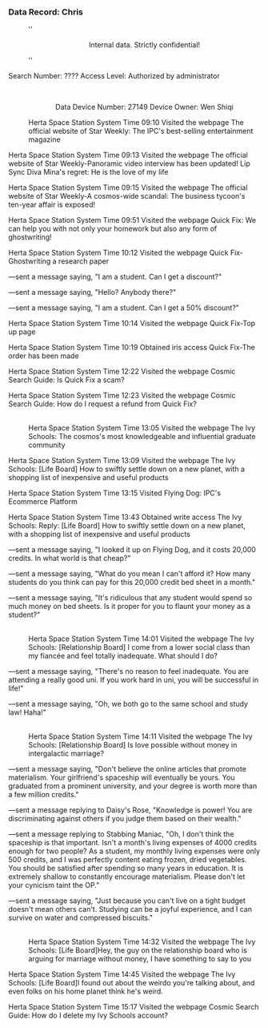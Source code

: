 ===Data Record: Chris===
:''<div align="center">Internal data. Strictly confidential!</div>''
:
Search Number: ???? Access Level: Authorized by administrator
:<br /><div align="center">Data Device Number: 27149 Device Owner: Wen Shiqi</div>
:Herta Space Station System Time 09:10 Visited the webpage The official website of Star Weekly: The IPC's best-selling entertainment magazine
:
Herta Space Station System Time 09:13 Visited the webpage The official website of Star Weekly-Panoramic video interview has been updated! Lip Sync Diva Mina's regret: He is the love of my life
:
Herta Space Station System Time 09:15 Visited the webpage The official website of Star Weekly-A cosmos-wide scandal: The business tycoon's ten-year affair is exposed!
:
Herta Space Station System Time 09:51 Visited the webpage Quick Fix: We can help you with not only your homework but also any form of ghostwriting!
:
Herta Space Station System Time 10:12 Visited the webpage Quick Fix-Ghostwriting a research paper
:
&mdash;sent a message saying, "I am a student. Can I get a discount?"
:
&mdash;sent a message saying, "Hello? Anybody there?"
:
&mdash;sent a message saying, "I am a student. Can I get a 50% discount?"
:
Herta Space Station System Time 10:14 Visited the webpage Quick Fix-Top up page
:
Herta Space Station System Time 10:19 Obtained iris access Quick Fix-The order has been made
:
Herta Space Station System Time 12:22 Visited the webpage Cosmic Search Guide: Is Quick Fix a scam?
:
Herta Space Station System Time 12:23 Visited the webpage Cosmic Search Guide: How do I request a refund from Quick Fix?
:<br /><div align="center">{{Color|keyword|nobold=1|Data Device Number: 25570, Device Owner: Chris}}</div>
:Herta Space Station System Time 13:05 Visited the webpage The Ivy Schools: The cosmos's most knowledgeable and influential graduate community
:
Herta Space Station System Time 13:09 Visited the webpage The Ivy Schools: [Life Board] How to swiftly settle down on a new planet, with a shopping list of inexpensive and useful products
:
Herta Space Station System Time 13:15 Visited Flying Dog: IPC's Ecommerce Platform
:
Herta Space Station System Time 13:43 Obtained write access The Ivy Schools: Reply: [Life Board] How to swiftly settle down on a new planet, with a shopping list of inexpensive and useful products
:
&mdash;sent a message saying, "I looked it up on Flying Dog, and it costs 20,000 credits. In what world is that cheap?"
:
&mdash;sent a message saying, "What do you mean I can't afford it? How many students do you think can pay for this 20,000 credit bed sheet in a month."
:
&mdash;sent a message saying, "It's ridiculous that any student would spend so much money on bed sheets. Is it proper for you to flaunt your money as a student?"
:<br />Herta Space Station System Time 14:01 Visited the webpage The Ivy Schools: [Relationship Board] I come from a lower social class than my fiancée and feel totally inadequate. What should I do?
:
&mdash;sent a message saying, "There's no reason to feel inadequate. You are attending a really good uni. If you work hard in uni, you will be successful in life!"
:
&mdash;sent a message saying, "Oh, we both go to the same school and study law! Haha!"
:<br />Herta Space Station System Time 14:11 Visited the webpage The Ivy Schools: [Relationship Board] Is love possible without money in intergalactic marriage?
:
&mdash;sent a message saying, "Don't believe the online articles that promote materialism. Your girlfriend's spaceship will eventually be yours. You graduated from a prominent university, and your degree is worth more than a few million credits."
:
&mdash;sent a message replying to Daisy's Rose, "Knowledge is power! You are discriminating against others if you judge them based on their wealth."
:
&mdash;sent a message replying to Stabbing Maniac, "Oh, I don't think the spaceship is that important. Isn't a month's living expenses of 4000 credits enough for two people? As a student, my monthly living expenses were only 500 credits, and I was perfectly content eating frozen, dried vegetables. You should be satisfied after spending so many years in education. It is extremely shallow to constantly encourage materialism. Please don't let your cynicism taint the OP."
:
&mdash;sent a message saying, "Just because you can't live on a tight budget doesn't mean others can't. Studying can be a joyful experience, and I can survive on water and compressed biscuits."
:<br />Herta Space Station System Time 14:32 Visited the webpage The Ivy Schools: [Life Board]Hey, the guy on the relationship board who is arguing for marriage without money, I have something to say to you
:
Herta Space Station System Time 14:45 Visited the webpage The Ivy Schools: [Life Board]I found out about the weirdo you're talking about, and even folks on his home planet think he's weird.
:
Herta Space Station System Time 15:17 Visited the webpage Cosmic Search Guide: How do I delete my Ivy Schools account?
